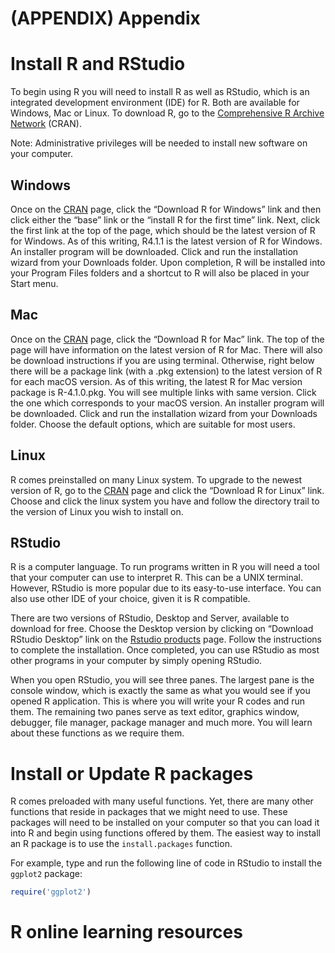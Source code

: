 <!-- # (PART\*) Part II. R Data Science Basics {-} -->

<!-- # Data manipulation -->

<!-- # Graphics -->

<!-- # Linear regression -->

<!-- # Data science projects -->

# (APPENDIX) Appendix {-}

# Install R and RStudio {#starting}

To begin using R you will need to install R as well as RStudio, which is an integrated development environment (IDE) for R. Both are available for Windows, Mac or Linux. To download R, go to the [Comprehensive R Archive Network](https://cran.r-project.org/) (CRAN).

Note: Administrative privileges will be needed to install new software on your computer. 

## Windows  
Once on the [CRAN](https://cran.r-project.org/) page, click the "Download R for Windows" link and then click either the "base" link or the "install R for the first time" link. Next, click the first link at the top of the page, which should be the latest version of R for Windows. As of this writing, R4.1.1 is the latest version of R for Windows. An installer program will be downloaded. Click and run the installation wizard from your Downloads folder. Upon completion, R will be installed into your Program Files folders and a shortcut to R will also be placed in your Start menu. 

## Mac  
Once on the [CRAN](https://cran.r-project.org/) page, click the "Download R for Mac" link. The top of the page will have information on the latest version of R for Mac. There will also be download instructions if you are using terminal. Otherwise, right below there will be a package link (with a .pkg extension) to the latest version of R for each macOS version. As of this writing, the latest R for Mac version package is R-4.1.0.pkg. You will see multiple links with same version. Click the one which corresponds to your macOS version. An installer program will be downloaded. Click and run the installation wizard from your Downloads folder. Choose the default options, which are suitable for most users. 

## Linux 
R comes preinstalled on many Linux system. To upgrade to the newest version of R, go to the [CRAN](https://cran.r-project.org/) page and click the "Download R for Linux" link. Choose and click the linux system you have and follow the directory trail to the version of Linux you wish to install on. 

## RStudio

R is a computer language. To run programs written in R you will need a tool that your computer can use to interpret R. This can be a UNIX terminal. However, RStudio is more popular due to its easy-to-use interface. You can also use other IDE of your choice, given it is R compatible. 

There are two versions of RStudio, Desktop and Server, available to download for free. Choose the Desktop version by clicking on "Download RStudio Desktop" link on the [Rstudio products](https://www.rstudio.com/products/rstudio/) page. Follow the instructions to complete the installation. Once completed, you can use RStudio as most other programs in your computer by simply opening RStudio.

When you open RStudio, you will see three panes. The largest pane is the console window, which is exactly the same as what you would see if you opened R application. This is where you will write your R codes and run them. The remaining two panes serve as text editor, graphics window, debugger, file manager, package manager and much more. You will learn about these functions as we require them. 

<!-- # Run R and RStudio in the cloud -->

# Install or Update R packages

R comes preloaded with many useful functions. Yet, there are many other functions that reside in packages that we might need to use. These packages will need to be installed on your computer so that you can load it into R and begin using functions offered by them. The easiest way to install an R package is to use the `install.packages` function.

For example, type and run the following line of code in RStudio to install the `ggplot2` package:
```r
require('ggplot2')
```

<!-- You can also install multiple packages at once by inputting them as an R list: -->
<!-- ```{r} -->
<!-- install.packages( c('dplyr', 'tidyr', 'stringr') ) -->
<!-- ``` -->



# R online learning resources